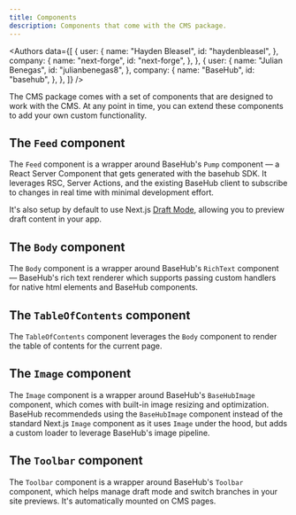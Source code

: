 ```yaml
---
title: Components
description: Components that come with the CMS package.
---
```


<Authors
  data={[
    {
      user: {
        name: "Hayden Bleasel",
        id: "haydenbleasel",
      },
      company: {
        name: "next-forge",
        id: "next-forge",
      },
    },
    {
      user: {
        name: "Julian Benegas",
        id: "julianbenegas8",
      },
      company: {
        name: "BaseHub",
        id: "basehub",
      },
    },
  ]}
/>

The CMS package comes with a set of components that are designed to work with the CMS. At any point in time, you can extend these components to add your own custom functionality.

## The `Feed` component

The `Feed` component is a wrapper around BaseHub's `Pump` component — a React Server Component that gets generated with the basehub SDK. It leverages RSC, Server Actions, and the existing BaseHub client to subscribe to changes in real time with minimal development effort.

It's also setup by default to use Next.js [Draft Mode](https://nextjs.org/docs/app/building-your-application/configuring/draft-mode), allowing you to preview draft content in your app.

## The `Body` component

The `Body` component is a wrapper around BaseHub's `RichText` component — BaseHub's rich text renderer which supports passing custom handlers for native html elements and BaseHub components.

## The `TableOfContents` component

The `TableOfContents` component leverages the `Body` component to render the table of contents for the current page.

## The `Image` component

The `Image` component is a wrapper around BaseHub's `BaseHubImage` component, which comes with built-in image resizing and optimization. BaseHub recommendeds using the `BaseHubImage` component instead of the standard Next.js `Image` component as it uses `Image` under the hood, but adds a custom loader to leverage BaseHub's image pipeline.

## The `Toolbar` component

The `Toolbar` component is a wrapper around BaseHub's `Toolbar` component, which helps manage draft mode and switch branches in your site previews. It's automatically mounted on CMS pages.